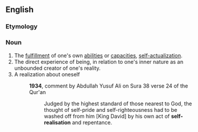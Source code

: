 ==English==

===Etymology===
{{prefix|en|self|realization}}

===Noun===
{{en-noun|~}}
{{wiki}}
# The [[fulfillment]] of one's own [[ability|abilities]] or [[capacity|capacities]], [[self-actualization]].
# The direct experience of being, in relation to one's inner nature as an unbounded creator of one's reality.
# A realization about oneself
#: '''1934''', comment by Abdullah Yusuf Ali on Sura 38 verse 24 of the Qur'an
#::Judged by the highest standard of those nearest to God, the thought of self-pride and self-righteousness had to be washed off from him [King David] by his own act of '''self-realisation''' and repentance.
